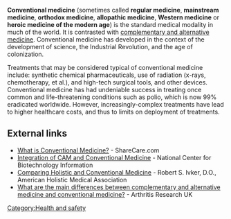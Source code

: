 {{expertise needed}}

'''Conventional medicine''' (sometimes called '''regular medicine''', '''mainstream medicine''', '''orthodox medicine''', '''allopathic medicine''', '''Western medicine''' or '''heroic medicine of the modern age''') is the standard medical modality in much of the world. It is contrasted with [[complementary and alternative medicine]]. Conventional medicine has developed in the context of the development of science, the Industrial Revolution, and the age of colonization.

Treatments that may be considered typical of conventional medicine include: synthetic chemical pharmaceuticals, use of radiation (x-rays, chemotherapy, et al.), and high-tech surgical tools, and other devices. Conventional medicine has had undeniable success in treating once common and life-threatening conditions such as polio, which is now 99% eradicated worldwide. However, increasingly-complex treatments have lead to higher healthcare costs, and thus to limits on deployment of treatments. 

==External links==
*[https://www.sharecare.com/health/health-care-basics/what-is-conventional-medicine What is Conventional Medicine?] - ShareCare.com
*[http://www.ncbi.nlm.nih.gov/books/NBK83807/ Integration of CAM and Conventional Medicine] - National Center for Biotechnology Information
*[http://ahha.org/articles.asp?Id=38 Comparing Holistic and Conventional Medicine] - Robert S. Ivker, D.O., American Holistic Medical Association
*[http://www.arthritisresearchuk.org/arthritis-information/complementary-and-alternative-medicines/complementary-therapies/main-differences.aspx What are the main differences between complementary and alternative medicine and conventional medicine?] - Arthritis Research UK

{{stub}}

[[Category:Health and safety]]